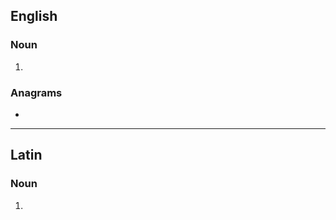 ==English==

===Noun===
{{head|en|noun form}}

# {{plural of|mentula|lang=en}}

===Anagrams===
* {{anagrams|en|a=aelmnstu|nutmeals}}

----

==Latin==

===Noun===
{{la-noun-form|mentulās|g=f}}

# {{inflection of|lang=la|mentula||acc|p}}